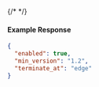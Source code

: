 {/* <!-- Code generated for API Clients. DO NOT EDIT. --> */}

#### Example Response
```json
{
  "enabled": true,
  "min_version": "1.2",
  "terminate_at": "edge"
}

```
